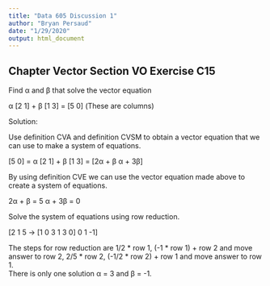---
title: "Data 605 Discussion 1"
author: "Bryan Persaud"
date: "1/29/2020"
output: html_document
---

## Chapter Vector Section VO Exercise C15

Find α and β that solve the vector equation

α [2 1] +  β [1 3] = [5 0] (These are columns)

Solution:

Use definition CVA and definition CVSM to obtain a vector equation that we can use to make a system of equations.

[5 0] = α [2 1] +  β [1 3] = [2α + β
                               α + 3β]
                                 
By using definition CVE we can use the vector equation made above to create a system of equations.

2α + β = 5
α + 3β = 0

Solve the system of equations using row reduction.

[2 1 5  -> [1 0 3
 1 3 0]     0 1 -1]
            
The steps for row reduction are 1/2 * row 1, (-1 * row 1) + row 2 and move answer to row 2, 2/5 * row 2, (-1/2 * row 2) + row 1 and move answer to row 1.              
There is only one solution α = 3 and β = -1.